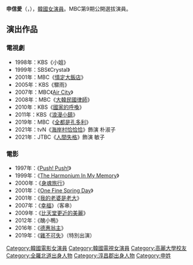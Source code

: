 {{藝人
| 姓名 = 申信愛
| 類型 = 女演員
| 相片 = 
| 國籍 = {{KOR}}
| 出生日期 = {{birth_date_and_age|1959|4|22}}
| 出生地 = {{KOR}}[[全羅北道|全羅北道]][[淳昌郡|淳昌郡]]
| 語言 = [[韓語|韓語]]、[[英語|英語]]
| 教育程度 = [[高麗大學|高麗大學]]護理學[[學士|學士]]
| 出道日期 = 1990年
}}

'''申信愛'''（{{lang-ko|'''신신애'''}}，{{bd|1959年|4月22日|catIdx=Shin}}），[[韓國|韓國]][[女演員|女演員]]。MBC第9期公開選拔演員。

== 演出作品 ==
=== 電視劇 ===
*1998年：KBS《小姐》
*1999年：SBS《Crystal》
*2001年：MBC《[[情定大飯店|情定大飯店]]》
*2005年：KBS《驟雨》
*2007年：MBC《[[空港城市|Air City]]》
*2008年：MBC《[[大韓民國律師|大韓民國律師]]》
*2010年：KBS《[[國家的呼喚|國家的呼喚]]》
*2011年：KBS《[[浪漫小鎮|浪漫小鎮]]》
*2019年：MBC《[[全都是孔多利|全都是孔多利]]》
*2021年：tvN《[[海岸村恰恰恰|海岸村恰恰恰]]》飾演 朴淑子
*2021年：JTBC《[[人間失格_(韓國電視劇)|人間失格]]》飾演 敏子

=== 電影 ===
*1997年：《[[Push!_Push!|Push! Push!]]》
*1999年：《[[The_Harmonium_In_My_Memory|The Harmonium In My Memory]]》
*2000年：《[[身魂旅行|身魂旅行]]》
*2001年：《[[One_Fine_Spring_Day|One Fine Spring Day]]》
*2001年：《[[我的老婆是老大|我的老婆是老大]]》
*2007年：《[[幸福_(電影)|幸福]]》（客串）
*2009年：《[[比天堂更近的美麗|比天堂更近的美麗]]》
*2012年：《醜小鴨》
*2016年：《[[德惠翁主_(電影)|德惠翁主]]》
*2019年：《[[雞不可失|雞不可失]]》（特別出演）

{{DEFAULTSORT:Shin Shin-ae}}

[[Category:韓國電影女演員|Category:韓國電影女演員]]
[[Category:韓國電視女演員|Category:韓國電視女演員]]
[[Category:高麗大學校友|Category:高麗大學校友]]
[[Category:全羅北道出身人物|Category:全羅北道出身人物]]
[[Category:淳昌郡出身人物|Category:淳昌郡出身人物]]
[[Category:申姓|Category:申姓]]